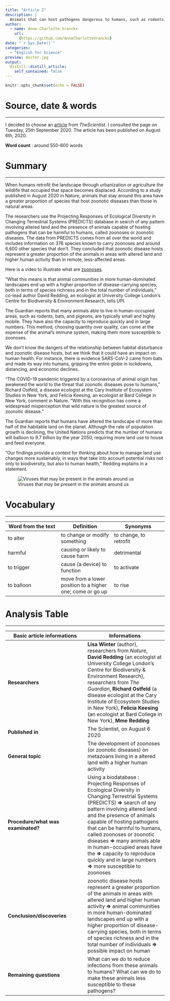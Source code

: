 ```yaml
---
title: "Article 2"
description: |
  Animals that can host pathogens dangerous to humans, such as rodents, birds, and bats, are proportionately more common in human-occupied spaces than in remote areas.
author:
  - name: Anne-Charlotte Vranckx
    url:
      {https://github.com/AnneCharlotteVranckx}
date: "`r Sys.Date()`"
categories:
  - "English for Science"
preview: doctor.jpg
output:
  distill::distill_article:
    self_contained: false
---
```


```r
knitr::opts_chunk$set(echo = FALSE)
```

# Source, date & words
***

I decided to choose an [article](https://www.the-scientist.com/news-opinion/disrupted-habitats-have-more-zoonotic-disease-hosts-study-67802) from *TheScientist*.
I consulted the page on Tuesday, 25th September 2020.
The article has been published on August 6th, 2020.

**Word count** : around 550-600 words

# Summary
***

When humans retrofit the landscape through urbanization or agriculture the wildlife that occupied that space becomes displaced. According to a study published in August 2020 in Nature, animals that stay around this area have a greater proportion of species that host zoonotic diseases than those in natural areas. 

The researchers use the Projecting Responses of Ecological Diversity in Changing Terrestrial Systems (PREDICTS) database in search of any pattern involving altered land and the presence of animals capable of hosting pathogens that can be harmful to humans, called zoonoses or zoonotic diseases. The data from PREDICTS comes from all over the world and includes information on 376 species known to carry zoonoses and around 6,600 other species that don’t. They concluded that zoonotic disease hosts represent a greater proportion of the animals in areas with altered land and higher human activity than in remote, less-affected areas.

Here is a video to illustrate what are [zoonoses](https://www.youtube.com/watch?v=7rQanJcCUXw&ab_channel=STAT).

“What this means is that animal communities in more human-dominated landscapes end up with a higher proportion of disease-carrying species, both in terms of species richness and in the total number of individuals,” co-lead author David Redding, an ecologist at University College London’s Centre for Biodiversity & Environment Research, tells UPI.

The Guardian reports that many animals able to live in human-occupied areas, such as rodents, bats, and pigeons, are typically small and highly mobile. They have also the capacity to reproduce quickly and in large numbers. This method, choosing quantity over quality, can come at the expense of the animal’s immune system, making them more susceptible to zoonoses.

We don't know the dangers of the relationship between habitat disturbance and zoonotic disease hosts, but we think that it could have an impact on human health. For instance, there is evidence SARS-CoV-2 came from bats and made its way into humans, gripping the entire globe in lockdowns, distancing, and economic declines.

“The COVID-19 pandemic triggered by a coronavirus of animal origin has awakened the world to the threat that zoonotic diseases pose to humans,” Richard Ostfeld, a disease ecologist at the Cary Institute of Ecosystem Studies in New York, and Felicia Keesing, an ecologist at Bard College in New York, comment in Nature. “With this recognition has come a widespread misperception that wild nature is the greatest source of zoonotic disease.”

The Guardian reports that humans have altered the landscape of more than half of the habitable land on the planet. Although the rate of population growth is declining, the United Nations predicts that the number of humans will balloon to 9.7 billion by the year 2050, requiring more land use to house and feed everyone.

“Our findings provide a context for thinking about how to manage land use changes more sustainably, in ways that take into account potential risks not only to biodiversity, but also to human health,” Redding explains in a statement. 

![Viruses that may be present in the animals around us](virus.jpg)

# Vocabulary
***

| Word from the text | Definition | Synonyms |
|-----|-----|-----|
| to alter | to change or modify something | to change, to retrofit |
| harmful | causing or likely to cause harm | detrimental |
| to trigger | cause (a device) to function | to activate |
| to balloon | move from a lower position to a higher one; come or go up | to rise |

# Analysis Table
***

| **Basic article informations**      | **Informations** |
| ----- | ----- |
|**Researchers** | **Lisa Winter** (author), researchers from *Nature*, **David Redding** (an ecologist at University College London’s Centre for Biodiversity & Environment Research), researchers from *The Guardian*, **Richard Ostfeld** (a disease ecologist at the Cary Institute of Ecosystem Studies in New York), **Felicia Keesing** (an ecologist at Bard College in New York), **Mme Redding** |
| **Published in**  | The Scientist, on August 6 2020 |  
| **General topic** | The development of zoonoses (or zoonotic diseases) on metazoans living in a altered land with a higher human activity |
| **Procedure/what was examinated?** | Using a biodatabase : Projecting Responses of Ecological Diversity in Changing Terrestrial Systems (PREDICTS) **=>** search of any pattern involving altered land and the presence of animals capable of hosting pathogens that can be harmful to humans, called zoonoses or zoonotic diseases **=>** many animals able in human-occupied areas have the **=>** capacity to reproduce quickly and in large numbers **=>** more susceptible to zoonoses |
| **Conclusion/discoveries** | zoonotic disease hosts represent a greater proportion of the animals in areas with altered land and higher human activity **=>** animal communities in more human-dominated landscapes end up with a higher proportion of disease-carrying species, both in terms of species richness and in the total number of individuals **=>** possible impact on human|
| **Remaining questions**| What can we do to reduce infections from these animals to humans? What can we do to make these animals less susceptible to these pathogens? |
